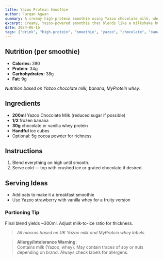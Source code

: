 ```yaml
---
title: Yazoo Protein Smoothie
author: Furqan Agwan
summary: A creamy high-protein smoothie using Yazoo chocolate milk, whey, and frozen banana. Tastes like a milkshake, fuels like a meal.
excerpt: Creamy, Yazoo-powered smoothie that blends like a milkshake but fuels like a champ.
date: 2024-06-16
tags: ["drink", "high-protein", "smoothie", "yazoo", "chocolate", "banana"]
---
```


## Nutrition (per smoothie)

- **Calories:** 380  
- **Protein:** 34g  
- **Carbohydrates:** 38g  
- **Fat:** 9g  

_Nutrition based on Yazoo chocolate milk, banana, MyProtein whey._

## Ingredients

- **200ml** Yazoo Chocolate Milk (reduced sugar if possible)  
- **1/2** frozen banana  
- **30g** chocolate or vanilla whey protein  
- **Handful** ice cubes  
- Optional: 5g cocoa powder for richness

## Instructions

1. Blend everything on high until smooth.
2. Serve cold — top with crushed ice or grated chocolate if desired.

## Serving Ideas

- Add oats to make it a breakfast smoothie
- Use Yazoo strawberry with vanilla whey for a fruity version

### Portioning Tip

Final blend yields ~300ml. Adjust milk-to-ice ratio for thickness.

> _All macros based on UK Yazoo milk and MyProtein whey labels._

> **Allergy/Intolerance Warning:**  
> Contains milk (Yazoo, whey). May contain traces of soy or nuts depending on brand. Always check labels for allergens.
